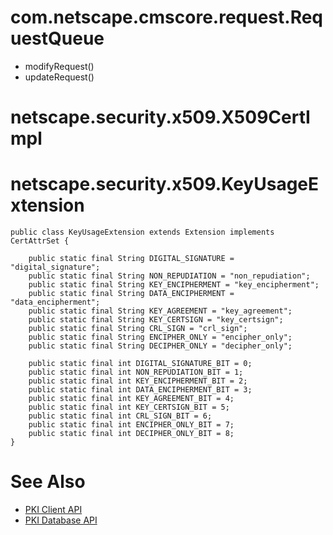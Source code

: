 = com.netscape.cmscore.request.RequestQueue =

* modifyRequest()
* updateRequest()

= netscape.security.x509.X509CertImpl =

= netscape.security.x509.KeyUsageExtension =

<pre>
public class KeyUsageExtension extends Extension implements CertAttrSet {

    public static final String DIGITAL_SIGNATURE = "digital_signature";
    public static final String NON_REPUDIATION = "non_repudiation";
    public static final String KEY_ENCIPHERMENT = "key_encipherment";
    public static final String DATA_ENCIPHERMENT = "data_encipherment";
    public static final String KEY_AGREEMENT = "key_agreement";
    public static final String KEY_CERTSIGN = "key_certsign";
    public static final String CRL_SIGN = "crl_sign";
    public static final String ENCIPHER_ONLY = "encipher_only";
    public static final String DECIPHER_ONLY = "decipher_only";

    public static final int DIGITAL_SIGNATURE_BIT = 0;
    public static final int NON_REPUDIATION_BIT = 1;
    public static final int KEY_ENCIPHERMENT_BIT = 2;
    public static final int DATA_ENCIPHERMENT_BIT = 3;
    public static final int KEY_AGREEMENT_BIT = 4;
    public static final int KEY_CERTSIGN_BIT = 5;
    public static final int CRL_SIGN_BIT = 6;
    public static final int ENCIPHER_ONLY_BIT = 7;
    public static final int DECIPHER_ONLY_BIT = 8;
}
</pre>

= See Also =

* [https://github.com/dogtagpki/pki/wiki/Client-API PKI Client API]
* [[PKI Database API]]